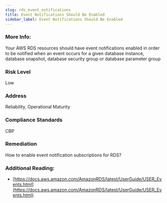 ```yaml
---
slug: rds_event_notifications
title: Event Notifications Should Be Enabled
sidebar_label: Event Notifications Should Be Enabled
---
```


### More Info:

Your AWS RDS resources should have event notifications enabled in order to be notified when an event occurs for a given database instance, database snapshot, database security group or database parameter group

### Risk Level

Low

### Address

Reliability, Operational Maturity

### Compliance Standards

CBP

### Remediation

How to enable event notification subscriptions for RDS?

### Additional Reading:

- [https://docs.aws.amazon.com/AmazonRDS/latest/UserGuide/USER_Events.html](https://docs.aws.amazon.com/AmazonRDS/latest/UserGuide/USER_Events.html) 

